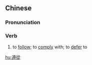 {{also|遵从}}
==Chinese==
{{zh-forms|s=遵从}}

===Pronunciation===
{{zh-pron
|m=zūncóng
|c=zeon1 cung4
|mn=qz,tw,xm,zz:chun-chiông
|cat=verb
}}

===Verb===
{{zh-verb}}

# to [[follow]]; to [[comply]] with; to [[defer]] to

[[hu:遵從]]